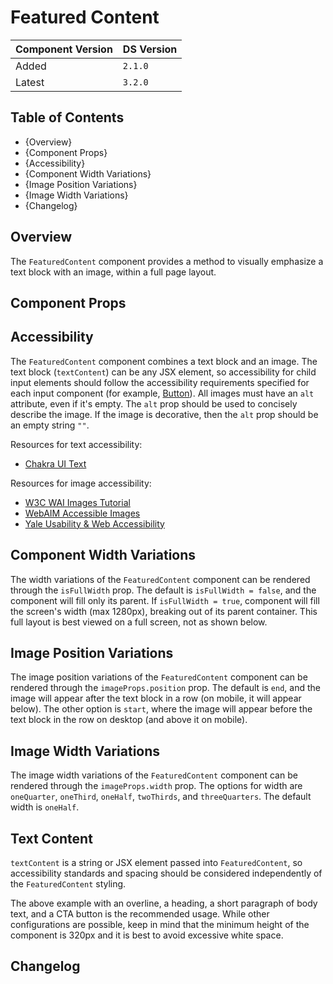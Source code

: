 
<Meta of={FeaturedContentStories} />

# Featured Content

| Component Version | DS Version |
| ----------------- | ---------- |
| Added             | `2.1.0`    |
| Latest            | `3.2.0`    |

## Table of Contents

- {<Link href="#overview" target="_self">Overview</Link>}
- {<Link href="#component-props" target="_self">Component Props</Link>}
- {<Link href="#accessibility" target="_self">Accessibility</Link>}
- {<Link href="#component-width-variations" target="_self">Component Width Variations</Link>}
- {<Link href="#image-position-variations" target="_self">Image Position Variations</Link>}
- {<Link href="#image-width-variations" target="_self">Image Width Variations</Link>}
- {<Link href="#changelog" target="_self">Changelog</Link>}

## Overview

The `FeaturedContent` component provides a method to visually emphasize a text
block with an image, within a full page layout.

## Component Props

<Canvas of={FeaturedContentStories.WithControls} />

<ArgTypes of={FeaturedContentStories.WithControls} />

## Accessibility

The `FeaturedContent` component combines a text block and an image. The text
block (`textContent`) can be any JSX element, so accessibility for child input
elements should follow the accessibility requirements specified for each input
component (for example,
[Button](https://nypl.github.io/nypl-design-system/reservoir/v1/?path=/docs/components-form-elements-button--docs)).
All images must have an `alt` attribute, even if it's empty. The `alt` prop
should be used to concisely describe the image. If the image is decorative, then
the `alt` prop should be an empty string `""`.

Resources for text accessibility:

- [Chakra UI Text](https://chakra-ui.com/docs/components/typography/text)

Resources for image accessibility:

- [W3C WAI Images Tutorial](https://www.w3.org/WAI/tutorials/images/)
- [WebAIM Accessible Images](https://webaim.org/techniques/images/)
- [Yale Usability & Web Accessibility](https://usability.yale.edu/web-accessibility/articles/images)

## Component Width Variations

The width variations of the `FeaturedContent` component can be rendered through
the `isFullWidth` prop. The default is `isFullWidth = false`, and the component
will fill only its parent. If `isFullWidth = true`, component will fill the
screen's width (max 1280px), breaking out of its parent container. This full
layout is best viewed on a full screen, not as shown below.

<Canvas of={FeaturedContentStories.LayoutVariations} />

## Image Position Variations

The image position variations of the `FeaturedContent` component can be rendered
through the `imageProps.position` prop. The default is `end`, and the image will
appear after the text block in a row (on mobile, it will appear below). The
other option is `start`, where the image will appear before the text block in
the row on desktop (and above it on mobile).

<Canvas of={FeaturedContentStories.ImagePositionVariations} />

## Image Width Variations

The image width variations of the `FeaturedContent` component can be rendered
through the `imageProps.width` prop. The options for width are `oneQuarter`,
`oneThird`, `oneHalf`, `twoThirds`, and `threeQuarters`. The default width is
`oneHalf`.

<Canvas of={FeaturedContentStories.imageWidthVariations} />

## Text Content

`textContent` is a string or JSX element passed into `FeaturedContent`, so
accessibility standards and spacing should be considered independently of the
`FeaturedContent` styling.

The above example with an overline, a heading, a short paragraph of body text,
and a CTA button is the recommended usage. While other configurations are
possible, keep in mind that the minimum height of the component is 320px and it
is best to avoid excessive white space.

<Canvas of={FeaturedContentStories.textContentVariations} />

## Changelog

<ComponentChangelogTable changelogData={changelogData} />
